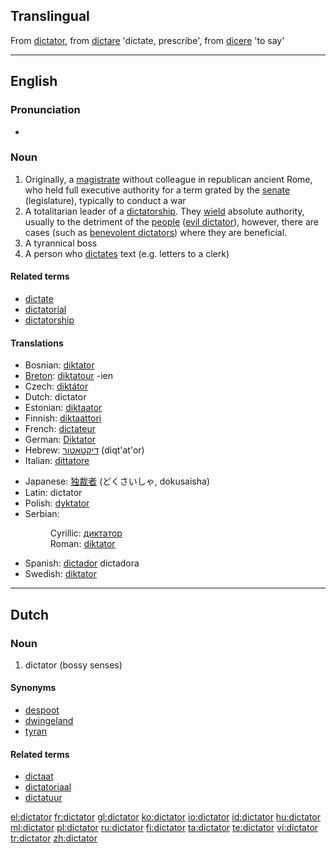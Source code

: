 {{wikipedia}}
==Translingual==
From {{L.}} [[dictator]], from [[dictare]] 'dictate, prescribe', from [[dicere]] 'to say'

----

==English==

===Pronunciation===
* {{audio|en-us-dictator.ogg|Audio (US)}}

===Noun===
{{en-noun}}

# Originally, a [[magistrate]] without colleague in republican ancient Rome, who held full executive authority for a term grated by the [[senate]] (legislature), typically to conduct a war
# A totalitarian leader of a [[dictatorship]].  They [[wield]] absolute authority, usually to the detriment of the [[people]] ([[evil dictator]]), however, there are cases (such as [[benevolent dictator]]s) where they are beneficial.
# A tyrannical boss
# A person who [[dictate]]s text (e.g. letters to a clerk)

====Related terms====
* [[dictate]]
* [[dictatorial]]
* [[dictatorship]]

====Translations====
{{trans-top|totalitarian leader of a dictatorship}}
* Bosnian: [[diktator]] {{m}}
* [[Breton]]: [[diktatour]] {{m}} -ien {{p}}
* Czech: [[diktátor]] {{m}}
* Dutch: dictator {{m}}
* Estonian: [[diktaator]]
* Finnish: [[diktaattori]]
* French: [[dictateur]] {{m}}
* German: [[Diktator]] {{m}}
* Hebrew: [[דיקטאטור]] (diqt'at'or) {{m}}
* Italian: [[dittatore]] {{m}}
{{trans-mid}}
* Japanese: [[独裁者]] (どくさいしゃ, dokusaisha)
* Latin: dictator {{m}}
* Polish: [[dyktator]] {{m}}
* Serbian:
*: Cyrillic: [[диктатор#Serbian|диктатор]] {{m}}
*: Roman: [[diktator#Serbian|diktator]] {{m}}
* Spanish: [[dictador]] {{m}} dictadora {{f}}
* Swedish: [[diktator]] {{c}}
{{trans-bottom}}

----

==Dutch==

===Noun===
{{nl-noun|dictotors|dictotortje}} {{m}}

# dictator (bossy senses)

====Synonyms====
* [[despoot]]
* [[dwingeland]]
* [[tyran]]

====Related terms====
* [[dictaat]]
* [[dictatoriaal]]
* [[dictatuur]]

[[el:dictator]]
[[fr:dictator]]
[[gl:dictator]]
[[ko:dictator]]
[[io:dictator]]
[[id:dictator]]
[[hu:dictator]]
[[ml:dictator]]
[[pl:dictator]]
[[ru:dictator]]
[[fi:dictator]]
[[ta:dictator]]
[[te:dictator]]
[[vi:dictator]]
[[tr:dictator]]
[[zh:dictator]]
